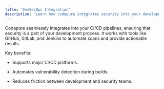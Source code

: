 ```yaml
---
title: 'DevSecOps Integration'
description: 'Learn how Codepure integrates security into your development workflows.'
---
```


Codepure seamlessly integrates into your CI/CD pipelines, ensuring that security is a part of your development process. It works with tools like GitHub, GitLab, and Jenkins to automate scans and provide actionable results.

Key benefits:

* Supports major CI/CD platforms.

* Automates vulnerability detection during builds.

* Reduces friction between development and security teams.